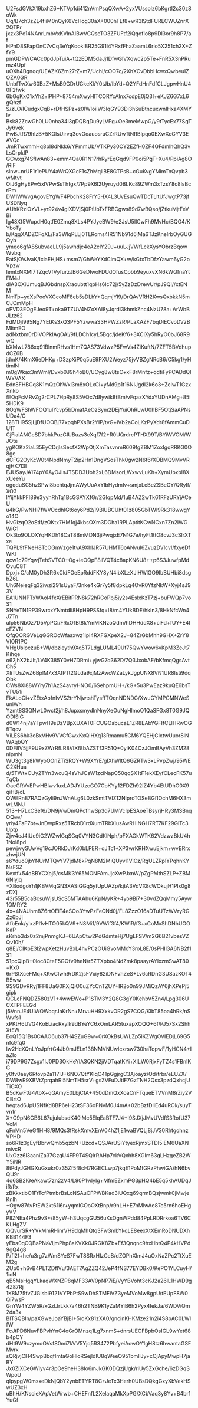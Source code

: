 U2FsdGVkX19bxhZ6+KTVp1di412nVmPsqQXwA+2yxVUssolz6bKgrtI2c30z8oWk
Uq/B7ch3zZL4fiiM0nQyK6VcHcg30aX+000hTLf8+wR3lStdFURECWUZnrX2QTPr
jxzx3Pc14NAnrLmbVxKVlnAIBwVCQseTO3ZFUFtf2iQqofIo8p9Dl3or9h8P7/af
HPnD8SFapOnC7vCq3eYqKookI8R25G91l4YRxfFhaZaamL6rlo5X251ch2X+ZfY9
pmGDPWCACc0pdJpTuiA+tQzEDM5daJj1DfwGlVXqwc2p5Te+FnR5X3nPRumz4Upf
uOXh4Bgnqq/UEAZK6Zm27rZ+m7/UchI/cOO7c/2XhXCvDbbHcwxQwbeuIZOZA0GR
UnbfTwXw60BzZ+MsB9GDrUGkeKkY0tJb/IbYd+Q2YFdHnFdfCLJgpwHnU40F2fwk
6bGgKxO1xYhZ+lPHP+8754mXwyHlTCORYcAlnx7cdpE0jQ3I+eKJZ6G7xL6gQhzf
S/zLO/ICudgxCqB+rDfHSPz+z0IWIoiIW3lqGY93Di3hSuBtncuxwnIHxa4XMYIv
Bsk82ZcwGh0LU0nha34I3gDQBqDu9yLVPg+Oe3meMwpG/y9tTycEx77SgTJy6vek
PwBJtR79hIzB+5KQlsUirvq3ovOoauosruCZrRUwTtNRBlpqo0EXwXcGYV3EAVQc
JmRTwxmmHq8pI8dNkk6/YPmmUb/VTKPy30CY2EZfH0ZF4GFdmlhQhQ3vLsCrpkIP
GCwxg74SfIwAn83+emm4Qa0R1N17rhRyrEqGqd9FP0oi5PgT+Xu4/PpiAg8O/RIF
slnw+nrUF1r1ePUY4aWrQXGcF1sZhMqliBE8GTPsB+cGuKvgYMimTnQvpb3wMtvt
OiJ6gHyEPw5xIVPwSsThfgx/7Pp9X6I2Uyruyd0BLKc89ZWm3xTzsY8c8lsBcrPm
DW1WWvgAgovEYgWF4PbchK28FrY5HX4L3UvEsuQwTDcTLltUfJwgtP73jfUSDNyq
AUhKRziOzVL+yr924v4giXDVjSj0PfJbTxFRBCgws89d7wBQso/jZtkuMjtFeVBi
Ig48Xf5WupdH0qtfE0Zmq8XLs4PYJyeBW9/e2JsU5IlCwFh9MvHc/BQG4/KYboTy
b/KqgXADZCFqXL/Fa3WlqPLLj0TLRoms4IR51Nb91d6jMa6TJzKneIrbOyGUGQyb
ymqo6gfA8SubvaeLL9j5awhdjc4eA2clY29J+uuLJjVWfLckXysYObrzBqowWvbq
FatSjOVJvaK/IclaEHjHS+msm7/GhWeYXdCimQX+w/kGtxTbDfzYawm6yG2oVpzw
IemIxNXMl7TZqcVfVyfurzJB6GeDIwoFDUdOfusCpbb9eyuxvXN6kWQfnaYtFM4J
dIA3OXiUmuqBJGbdnspXraoubtt1qpHs6Ic72j/5yZzDzDrewUr/pJ9QI//xtENM
NmTp+ydXsPooVXCcoMF8eb5sDLhY+QqmjYl9/DrQAvVRH2KwsQxbkkN5mCJCmMpH
oPVD3EOgEJeo9T+oka9TZUV4NZoXAI8yJqrdI3khmkZnc4NzU78a+ArWbBJLtz62
FdMDjl995Ng7YEtKs3xQ3PF5YzwwaS3HPWZzR/PLaXAZF7bqDIECvoDVzBMltmEO
adNxtbm0rDiVOPklAgOAl/9fLDCh1cyL5Bqc/jdeKf6+3XCiXy5hRyO0bJ68R9wQ
bXMwL786xq91BlnmRHvs1Hm7QAS73VdwzP5FwVs4ZiKuftN/7ZFT5BVdhupdCZ6B
jdmK/4KmX6eDHKp+D3zpXiP0q5uE9PXU2Weyz75jvVBZgNRcB6/C5kg1/yHtimIN
m0gWkax3mWmI/Dvxb0J9h4oB0/UCyg8w8tsC+xF8rMnfz+qdtiFyPCADdQIWYVAX
Edn8FHBCq8K1mQzOhWxl3m8xOLxCi+yMd9p1t16NIJgdI2k6o3+ZcIwT1GzxXnkb
fEQqFcMRvZg2rCPL7HpRy8S5VQc7d8ywik8tBm/vFqazXYdaYUDnAMg+85i5HDK9
8OqWFShWFOQ1ulYcvp5bDmafAeOzSym2DEjYuiOhRLwU0hBF5OtjSaAPNsUDa4/G
128TH95SjLjDfUOOBj77xpqhPXsBr2YIP/tvG+iVb2aCoLKzPyXdr8fAmmCuDU1T
CjFiaiAMCcSD7bhkPuzGIUBuzs3cXqf7f2+R0UQrdrcPTHX99T/BYiWVCM/WJOte
ygKOKz2iaL35EyCDrjIsSecfX2WpOtjXmTasvnmR609fgZBM1ZoxIgqRRKG0O8ge
dCFG2OyKcW0t4NpdNmyT2ip2Hn1DngVSosThk0gw2N6f6/XDBMQ9MvVRqjHK7l3I
EJUSayJA174pY6AyOJlsJTSDD3Uoh2xL6DMsorLWxwvLuKh+XymUbxbI8XxUeeYu
ogqduSC5hzSPwl8bchtqJjmAWyUuAxYIbHydmIv+smjxLeBeZSBeGY/QRylf/XO3
lYijYkkPFI89e3yyhRhTq1BcGSAYXfGr/2GlqpMd/1uB4AZ2wTk61RFzURYjACeU
u4kG/PwNHi7fWVOcdhIGt6oy6Pd2/I9BlUBCUht01z805GbTWI9Rk318wwgYo14O
HvGizqO2oStIf/zOKtx7HM1qj4kbsOXm3DGha1RPLAptitKCwNCxn7Zn2IWGWiG1
Ok3to9OLOXYqHKDh18CaT8BmMDN3jiPwqjxE7N1G7e/hyFt1ttO8cvJ3cSlrXTxe
TQPL9fFNeH8TcOGmVzge1tvA9XhlJR57UHMT6oANvuI6ZvuzDVIcvI/fxyeDfWKl
qcw1c79YqwjTehSVTC0+Og+ieOQpF8ilVQT4c8apKN6U8++p6S3JuwfpMdOvuC8T
Dpxj+C/cM0yDh3R6xCldFOeEpRddFKY8yN4ibXLzXJlHWlGO9IbBUHbi8dsgbZ6L
Uh6NeieqFg32iwzi291sUyaF/3nke4kGr7y5f8dpkLq4OvR0YfzNkW+Xyj4sJ93V
EA1UNNPTxWAoI4fxXrEBitPRN8k72hRCoPbj5jy2s4EsIxKzT7zj+buFWQp7voS1
SNYeTN1RP39wrcxYNmtdIi8HpH9PSSfq+I8/m4YUkBDE/hkIn3/8HkNfcWn4J7Tn
ulp56NbOz7D5VpPCi/FRxO1Bt8kYmMKNzoQdm/hDHHddX8+clFd+fUY+E4leFZVN
QfgOORGVeLqGGROcWfaaxwz1ipi4RXFGXpeX2J+84ZrGbMhh9GHX+ZrY8VlOR1PC
VHgUslpczuB+Wl/dbzieyth9Xq5T7LdgLUML49Uf75QwYwow6vKpM3ZeJt7Kihqe
o62jhX2bJIt/LV4K385Y0vH7DRmi+yjwG7d362D/7Q3JxobAE/bKfmqQgsAvtGh5
XliTUsZwZ6BplM7x3AfPTt2GLda9xjMzAwcWZaLykJgpUNX8VN1UR8Isti9dqObk
CWs8Xl88WYry7h1AzS4avryHNO0/6SehpmUH+/kG+5u3PwEaz9kuQE6bsTvTU51i
FkALoGi+vZEtxAofnIvVS2trYNjwtshTysffTOqnNDNDG/XwuGYMPGMNWeSuniWh
Yzmt8S3QNwL0wct2j/h8JupxsmydlnNnyXeOuNgHlmoO1QaSFGx8T0G9JQODISlG
d0W14nj7aYTpwH9sDzVBpXUXAT0FCUGOabucaE1ZR8EAbYGFIfCElHRwOGfiTqcv
ViLES6hk3oBxVHv9VVCfGwxKxQIHXq13Rmamu5CM6YQEHjCIxtwUuor8lNWAqbQY
0DF8V5jjF9U9xZWrRfLR8VIXf8bAZSTf3R51Q+0yIK04CzJOmBAyVh3ZM28nlpmN
WU3gt3g8kWyoOOnZTiSRQY+W9XYrE/gIXhWltQ6GZRTw3xLPvpZwj/95WEC2XHua
d/5TWt+CUy2TYn3wcuQ4sVhJCsW1zciNapC50qqSX1tF1ekXEyfCLecFK57uTqCb
OaeGRVvEPwHBIwv1uxLADJYUzcGO7CbKYy12FDZh92lZ4Yb4EtUDhO0X9qiHB/cL
QWERn87RAQzGyli9nJWnALg6L0zkSmtTVIZ12NiproTOSeBGi1OchM6HX3mwLMNJ
513+H7LxC3ef6/DN9jVwDmQPcfhwSp3q7UMVcIpESAoeTBsyrjHRy3MSBnqOQee/
yriy4FaF7bt+JnDwpRxz5TRcbD1rdXumTRbXiusAwRHlNGH7RT7KF29GiTc3Uptp
Zjw4cJ4IUe9iG2WZwIGqSGq0VYN3CdKlNph/pFXAGkWTK62VdzwzBkU4h1Nol8pd
pewjwySUwVg19cJORkDJrKd0bLPER+qJTc1+XP3wrKRHXwuEjkm+wvBRrxzhwjUN
s6Yduo0jbYNUrMTQvYV7jdM8kPqN8M2MiQUyvI1VlCz/RgULZRplYPqhnKYNsFSZ
Kextf+54oBBYCXoj5/csMK3Y65MONFAmJjcXwPJxnW/pZgPMthSZLP+ZBM6Nlyjq
+XBodgoYh1jKBVMqGN3XASiGGq5ytUpUAZp/kjtA3VdVX8cWOkujH1Plx0g8zDXj
43r55B5caBcsuWjsUScS5MTAAhu6KpN/yKR+4yo9Bi7+30vdZQqMmy5Ayw1QMRY2
4x+4NAUhm8Z6rtOEiT4eSOo3YwPzFeCNd0j/FL8ZzzO16aDTuUTzWVryRGZz6bJj
AfbEnk/ylxzPl1vHTO05kQV9+N8Mi1/9VWif3f4/KWiR/f3+xCoMxShDNhUOOKaP
sKrhb3dx0z2mjPnmgKJ+6UApCtw2PdGdmteHj7UgLFSV/m2G6B21vbesVZQv10h/
q8Ej/CIKpE3I2wpXetzHuvBxL4hvPCzOUiGvoMMoY3roL8E/0sPHII3A6NB2f1S1
51pcQipB+0loc8CteF5GOfv9heN/r5ZTXpbo4NdZmk8paayrAYlxzmSwAT80+Kx0
6rPStXceFMq+XKwCIwh9rDK2jsFVxiy82iDNFvhZeS+Lv6cRDnG3USazKOT4B5ww
9S9GDvRRyj1FF8UaG0PXjQiO0uZYcCnTZUY+IR2o0n99JMiQzAY6jhXPePj5gipk
QCLcFNQDZ580zV1+4wwEWo+P1STM3Y2Q8G3gY0KehbV5Zn4/Lpg306UCXTPFEEGd
j5VnnJE4UiWOWoqrJaKrNn+MrvuHH9XxkvOR2gS7CQG/KlbT85oa4hRk/nSWvfs1
xPKtH6UVG4KoELiacRxylk9dBYeYC6xOmLAR5tuxapXOQQ+6f/PJ57Sx2ShhXtEW
EoQ15Q1Bs0CAAO6ub37H4SZuG9w+0rXOkBsUWLZp5lKZWgOVIEDjL69G5nfc9fq0
Iw2HcXQnLYoJpfrtG4Jb0mJELn138NMVNUwIcxrsw730haTopwF/1yHCN4+IaZIo
i79DP9G7Zsgx1IJ0PD3OkHeYlA3QKN2jiVDTqatKYi+XILW0RjxFyTZ4s1FBnlKG
y0fv0aey6Rtovp2a117lJ+6NO7QtYKlqC41pGgjrgC3Ajoayz/Od/trbr/eEUZX/
DW8wR9XBVtZprqahRI5NmTH5srV+gsZVFuDJtIF7GzTNH2Qsx3pzdQxhcjUTiGXO
B5dKwFtG4/tbX+qGAmyE0LbjCfA+450dDmQxXoaCnFTqueETVVnM8rZiy2VCBrtO
hegtad6JpUSNfKd8BP6eH23tSF36oFNvM0J4mA+02bBzfDIiEd4uROk/suyTvn1r
X+G9pN6GB6L67ujulubsdK40lMc5EIqEaBTF7J4+I9SJXjJMvUVdfS3RofU37VcM
qFnMn5VeGflHH8/9MQs3fRskXmvXEnV04hZ1jE1waBVQLj8jJV30RhtgqhnzVPHD
so6R1z3gEyfBbrwQmb5qzbN+Uzcd+QSJArUSiYtyexRjmxSTDI5IEM6UaXNmivcR
UxOzz6l3aaniZa37GzqU4FP9T4SQIrRAHp7ckVQxhh8XGIm63gLHzgeZB2WY5iNR
8tPdyJGHGXuGxukr0z35Zf5f8cH7RGECLwp7jkqE1PoMfGRzPhwiGA/hN6bvQU9r
4q6SB2IGeAkawt7zn2zV4/L90P1wlylg+MfmEZxmPG3pHQ4bE5q5khAUDqJiR/Rx
zBKkxtibO1FrTcfPtmbrBsLcNSAuCFPWBKad3lUQxg69qrmBQsjwmk0jMwjeKnlh
+Ogw87AvFtEW2kt61i6r+yqmIGOoOXtBnp/r9hLH+E7nMlwAe87c5rn6hoEHgyVV
PIIZNEa4Phz9vS+/85yW+h3UqcgGU56uKsOgnWPdd84PpLRDRrkoa6TV6CKLHgZV
QQvurSR+YVkMmRHinrVH9dqMhQtq3Fw3mbYkqLE8eexXtXEmRoDNUDXhKBB144F3
yEba0qCQBaPNaVljmPhp8aKVXk0JRGK8Zb+Ef3Qnqnc9hxHbtQ4P4kHVPd9gQ4g8
P/fl2f+he/u3rg7zWmSYeS7FwT8SRxHIzCcB/dZOPhXImJ4uOxNaZPc2TtXuEM2g
ZUp0+h6vB4PLTZDflVu/3AET7AgZZQ42JeP4fNS77EYDBk0/KePO1YLCuyH/1icN
qB5MsHgqYLkaqWXNZP8qMF33AV0pNP7iE/VyYBVoht3cKJ2a26lL1HWD9g4Z87Rj
1K8M75fvZJGlsbI9121VYPbPtS9wDhSTMFiVZ3yeMVoMw8gpU/tEUpF8W0Qi7wsP
GnYW4YZW5R/xGzLIrLkk7a46h2TNB9K1yZaMYiB6h2Pyx4IekJa/6WDViQm2da3x
BITSQBIn/paXGweJoaYBjBI+5roKx81zXA0/gncinKHKMze21n2i4S8pAC0LWIfW
FcJtPD8NuvFBPvhYnC4oGrOMnzq1Lg7xnmS+dnrsUECFBpbOsIGL9wYet68b4pCY
dHt9W9czymoOVsfS0mi7kVV5Yjq5R3472PbfyeiAowOY1gH8tz6hwantaGSFMvrx
sQRjvjCH4SwpBbqfImtaGoHloRSejldIU8qWeeO951bmllJy+cOjApyMwpH7jaBY
Jx0ZlXCeGWiyv4r3pOe9heH38Io6mJkGK0DQzjUgk/riUy5ZxGche/6zDGqSWpoU
qIpypgW0msxeDkNjQbY2ynbETYRT8C+JeTx3Herh0UBsDQkgGxyXbVekHSwUZ3xH
uBhH/KNscieXApVetWrwb+CHEFnfL2XelaqaMkXpPG/XCbVaq3y8Yv+B4br1YuGf
